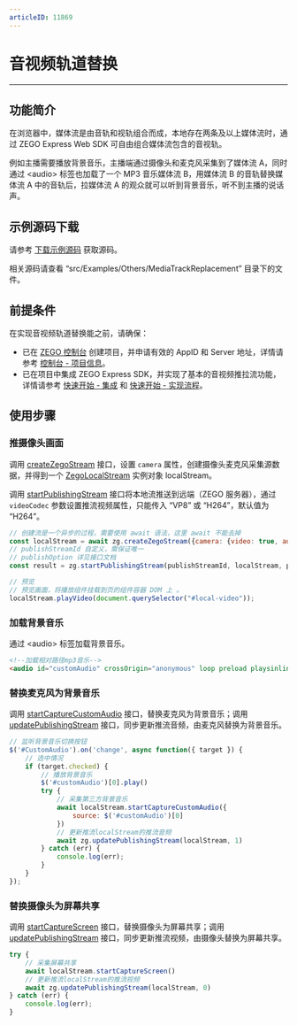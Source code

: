 ```yaml
---
articleID: 11869
---
```

# 音视频轨道替换

---

## 功能简介

在浏览器中，媒体流是由音轨和视轨组合而成，本地存在两条及以上媒体流时，通过 ZEGO Express Web SDK 可自由组合媒体流包含的音视轨。

例如主播需要播放背景音乐，主播端通过摄像头和麦克风采集到了媒体流 A，同时通过 \<audio> 标签也加载了一个 MP3 音乐媒体流 B，用媒体流 B 的音轨替换媒体流 A 中的音轨后，拉媒体流 A 的观众就可以听到背景音乐，听不到主播的说话声。

## 示例源码下载

请参考 [下载示例源码](!DownloadDemo/DownloadDemo) 获取源码。

相关源码请查看 “src/Examples/Others/MediaTrackReplacement” 目录下的文件。

## 前提条件

在实现音视频轨道替换能之前，请确保：

- 已在 [ZEGO 控制台](https://console.zego.im) 创建项目，并申请有效的 AppID 和 Server 地址，详情请参考 [控制台 - 项目信息](/console/project-info)。
- 已在项目中集成 ZEGO Express SDK，并实现了基本的音视频推拉流功能，详情请参考 [快速开始 - 集成](!ExpressVideoSDK-Integration/SDK_Integration) 和 [快速开始 - 实现流程](!ExpressVideoSDK-Integration/Solution_Implementation)。

## 使用步骤

### 推摄像头画面

调用 [createZegoStream](@createZegoStream) 接口，设置 `camera` 属性，创建摄像头麦克风采集源数据，并得到一个 [ZegoLocalStream](@-ZegoLocalStream) 实例对象 localStream。

调用 [startPublishingStream](@startPublishingStream) 接口将本地流推送到远端（ZEGO 服务器），通过 `videoCodec` 参数设置推流视频属性，只能传入 “VP8” 或 “H264”，默认值为 “H264”。


```javascript
// 创建流是一个异步的过程，需要使用 await 语法，这里 await 不能去掉
const localStream = await zg.createZegoStream({camera: {video: true, audio: true}});
// publishStreamId 自定义，需保证唯一
// publishOption 详见接口文档
const result = zg.startPublishingStream(publishStreamId, localStream, publishOption);

// 预览
// 预览画面，将播放组件挂载到页的组件容器 DOM 上 。
localStream.playVideo(document.querySelector("#local-video"));
```

### 加载背景音乐

通过 \<audio> 标签加载背景音乐。

```html
<!--加载相对路径mp3音乐-->
<audio id="customAudio" crossOrigin="anonymous" loop preload playsinline controls src="../../../assets/16183688734997.mp3"></audio>
```

### 替换麦克风为背景音乐

调用 [startCaptureCustomAudio](@startCaptureCustomAudio) 接口，替换麦克风为背景音乐；调用 [updatePublishingStream](@updatePublishingStream) 接口，同步更新推流音频，由麦克风替换为背景音乐。

```javascript
// 监听背景音乐切换按钮
$('#CustomAudio').on('change', async function({ target }) {
    // 选中情况
    if (target.checked) {
        // 播放背景音乐
        $('#customAudio')[0].play()
        try {
            // 采集第三方背景音乐
            await localStream.startCaptureCustomAudio({
                source: $('#customAudio')[0]
            })
            // 更新推流localStream的推流音频
            await zg.updatePublishingStream(localStream, 1)
        } catch (err) {
            console.log(err);
        }
    }
});
```
### 替换摄像头为屏幕共享

调用 [startCaptureScreen](@startCaptureScreen) 接口，替换摄像头为屏幕共享；调用 [updatePublishingStream](@updatePublishingStream) 接口，同步更新推流视频，由摄像头替换为屏幕共享。

```javascript
try {
    // 采集屏幕共享
    await localStream.startCaptureScreen()
    // 更新推流localStream的推流视频
    await zg.updatePublishingStream(localStream, 0)
} catch (err) {
    console.log(err);
}
```
